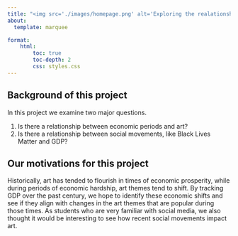 ```yaml
---
title: "<img src='./images/homepage.png' alt='Exploring the realationship between art themes, social movements and the economy!'>"
about:
  template: marquee

format: 
    html:
        toc: true
        toc-depth: 2 
        css: styles.css
---
```


## Background of this project

In this project we examine two major questions.

1.  Is there a relationship between economic periods and art?
2.  Is there a relationship between social movements, like Black Lives Matter and GDP?

## Our motivations for this project

Historically, art has tended to flourish in times of economic prosperity, while during periods of economic hardship, art themes tend to shift. By tracking GDP over the past century, we hope to identify these economic shifts and see if they align with changes in the art themes that are popular during those times. As students who are very familiar with social media, we also thought it would be interesting to see how recent social movements impact art.